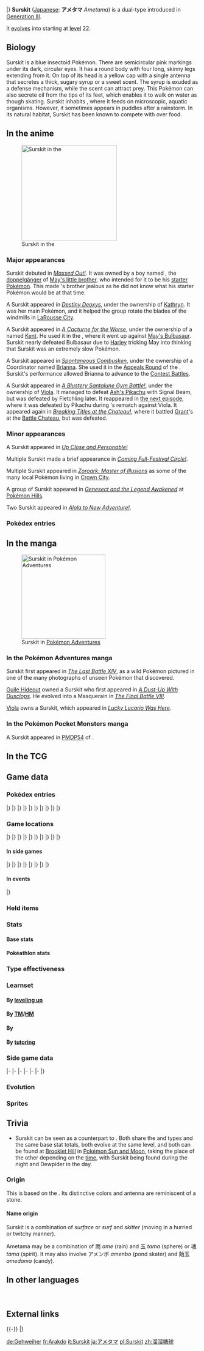 {{PokémonPrevNext/Head|type=Bug|type2=Water}}
{{PokémonPrevNext/GO|species=Surskit}}
{{PokémonPrevNext/Pokémon|type=Bug|prevnum=282|prev=Gardevoir|nextnum=284|next=Masquerain|roundleft=bl|roundright=br}}
|}
{{Pokémon Infobox
|name=Surskit
|jname=アメタマ
|tmname=Ametama
|ndex=283
|hdex=032
|hdex6=033
|karea=Central
|kdex=047
|adex=139
|type1=Bug
|type2=Water
|category=Pond Skater
|height-ftin=1'08"
|height-m=0.5
|weight-lbs=3.7
|weight-kg=1.7
|abilityn=d
|ability1=Swift Swim
|abilityd=Rain Dish
|egggroupn=2
|egggroup1=Water 1
|egggroup2=Bug
|eggcycles=15
|evtotal=1
|evsp=1
|expyield=54
|oldexp=63
|lv100exp=1,000,000
|gendercode=127
|color=Blue
|catchrate=200
|body=14
|pokefordex=surskit
|generation=3
|friendship=70
}}
'''Surskit''' ([[List of Japanese Pokémon names|Japanese]]: '''アメタマ''' ''Ametama'') is a dual-type {{2t|Bug|Water}} {{OBP|Pokémon|species}} introduced in [[Generation III]].

It [[Evolution|evolve]]s into {{p|Masquerain}} starting at [[level]] 22.

==Biology==
Surskit is a blue insectoid Pokémon. There are semicircular pink markings under its dark, circular eyes. It has a round body with four long, skinny legs extending from it. On top of its head is a yellow cap with a single antenna that secretes a thick, sugary syrup or a sweet scent. The syrup is exuded as a defense mechanism, while the scent can attract prey. This Pokémon can also secrete oil from the tips of its feet, which enables it to walk on water as though skating. Surskit inhabits {{DL|List of Pokémon by habitat|Water's-edge Pokémon|ponds, rivers, and similar wetlands}}, where it feeds on microscopic, aquatic organisms. However, it sometimes appears in puddles after a rainstorm. In its natural habitat, Surskit has been known to compete with {{p|Dewpider}} over food.

==In the anime==
[[File:Viola Surskit.png|thumb|250px|left|Surskit in the {{pkmn|anime}}]]
===Major appearances===
Surskit debuted in ''[[AG049|Maxxed Out!]]''. It was owned by a boy named {{OBP|Max|AG049}}, the [[doppelgänger‎]] of [[Max|May's little brother]], who intended for it to be his [[starter Pokémon]]. This made {{an|May}}'s brother jealous as he did not know what his starter Pokémon would be at that time.

A Surskit appeared in ''[[M07|Destiny Deoxys]]'', under the ownership of [[Audrey and Kathryn|Kathryn]]. It was her main Pokémon, and it helped the group rotate the blades of the windmills in [[LaRousse City]].

A Surskit appeared in ''[[AG103|A Cacturne for the Worse]]'', under the ownership of a {{pkmn|Coordinator}} named [[Kent]]. He used it in the {{ci|Purika}} {{pkmn|Contest}}, where it went up against [[May's Bulbasaur]]. Surskit nearly defeated Bulbasaur due to [[Harley]] tricking May into thinking that Surskit was an extremely slow Pokémon.

A Surskit appeared in ''[[AG162|Spontaneous Combusken]]'', under the ownership of a Coordinator named [[Brianna]]. She used it in the [[Appeal|Appeals Round]] of the {{isl|Chrysanthemum}} {{pkmn|Contest}}. Surskit's performance allowed Brianna to advance to the [[Contest Battle]]s.

A Surskit appeared in ''[[XY005|A Blustery Santalune Gym Battle!]]'', under the ownership of [[Viola]]. It managed to defeat [[Ash's Pikachu]] with Signal Beam, but was defeated by Fletchling later. It reappeared in [[XY006|the next episode]], where it was defeated by Pikachu during {{Ash}}'s rematch against Viola. It appeared again in ''[[XY020|Breaking Titles at the Chateau!]]'', where it battled [[Grant]]'s {{p|Onix}} at the [[Battle Chateau]], but was defeated.

===Minor appearances===
A Surskit appeared in ''[[DP089|Up Close and Personable!]]''

Multiple Surskit made a brief appearance in ''[[DP176|Coming Full-Festival Circle!]]''.

Multiple Surskit appeared in ''[[M13|Zoroark: Master of Illusions]]'' as some of the many local Pokémon living in [[Crown City]].

A group of Surskit appeared in ''[[M16|Genesect and the Legend Awakened]]'' at [[Pokémon Hills]].

Two Surskit appeared in ''[[SM001|Alola to New Adventure!]]''.

===Pokédex entries===
{{Animedexheader|Hoenn}}
{{Animedexbody|AG049|Surskit|May's Pokédex|Surskit, the Pond Skater Pokémon. Surskit inhabits ponds, rivers, and similar wetlands. They move about as though skating the water surface.}}
{{Animedexfooter/Pokémon|''Advanced Generation''|Hoenn}}
{{Animedexheader|Kalos}}
{{Animedexbody|XY005|Surskit|Ash's Pokédex|Surskit, the Pond Skater Pokémon. Surskit can walk on water as if it was skating. It attracts prey with a sweet aroma it produces.}}
{{Animedexfooter/Pokémon|''XY''|Kalos}}

==In the manga==
[[File:Guile Hideout Surskit Adventures.png|thumb|220px|Surskit in [[Pokémon Adventures]]]]
===In the Pokémon Adventures manga===
Surskit first appeared in ''[[PS180|The Last Battle XIV]]'', as a wild Pokémon pictured in one of the many photographs of unseen Pokémon that {{adv|Professor Oak}} discovered. 

[[Guile Hideout]] owned a Surskit who first appeared in ''[[PS311|A Dust-Up With Dusclops]]''. He evolved into a Masquerain in ''[[PS335|The Final Battle VIII]]''.

[[Viola]] owns a Surskit, which appeared in ''[[PAXY07|Lucky Lucario Was Here]]''.

===In the Pokémon Pocket Monsters manga===
A Surskit appeared in [[PMDP54]] of {{OBP|Pocket Monsters DP|Kosaku Anakubo}}.

==In the TCG==
{{main|Surskit (TCG)}}

==Game data==
===Pokédex entries===
{{Dex/Header|type=Bug|type2=Water}}
{{Dex/NA|gen=III}}
{{Dex/Gen|gen=III}}
{{Dex/Entry1|v=Ruby|t=FFF|entry=From the tips of its feet, Surskit secretes an oil that enables it to walk on water as if it were skating. This Pokémon feeds on microscopic organisms in ponds and lakes.}}
{{Dex/Entry1|v=Sapphire|t=FFF|entry=If Surskit senses danger, it secretes a thick, sugary syrup from the tip of its head. There are some Pokémon that love eating this syrup.}}
{{Dex/Entry1|v=Emerald|t=FFF|entry=They gather on puddles after evening downpours, gliding across the surface of water as if sliding. It secretes honey with a sweet aroma from its head.}}
{{Dex/Entry2|v=FireRed|v2=LeafGreen|entry=They usually live on ponds, but after an evening shower, they may appear on puddles in towns.}}
|}
|}
{{Dex/Gen|gen=IV}}
{{Dex/Entry3|v=Diamond|v2=Pearl|v3=Platinum|entry=It appears as if it is skating on water. It draws prey with a sweet scent from the tip of its head.}}
{{Dex/Entry2|v=HeartGold|v2=SoulSilver|entry=It secretes a thick, sweet-scented syrup from the tip of its head. It lives on weed-choked ponds.}}
|}
|}
{{Dex/Gen|gen=V}}
{{Dex/Entry2|v=Black|v2=White|t=FFF|entry=It appears as if it is skating on water. It draws prey with a sweet scent from the tip of its head.}}
{{Dex/Entry2|v=Black 2|v2=White 2|t=FFF|entry=It appears as if it is skating on water. It draws prey with a sweet scent from the tip of its head.}}
|}
|}
{{Dex/Gen|gen=VI}}
{{Dex/Entry1|v=X|t=FFF|entry=They usually live on ponds, but after an evening shower, they may appear on puddles in towns.}}
{{Dex/Entry1|v=Y|entry=It appears as if it is skating on water. It draws prey with a sweet scent from the tip of its head.}}
{{Dex/Entry1|t=FFF|v=Omega Ruby|entry=From the tips of its feet, Surskit secretes an oil that enables it to walk on water as if it were skating. This Pokémon feeds on microscopic organisms in ponds and lakes.}}
{{Dex/Entry1|t=FFF|v=Alpha Sapphire|entry=If Surskit senses danger, it secretes a thick, sugary syrup from the tip of its head. There are some Pokémon that love eating this syrup.}}
|}
|}
{{Dex/Gen|gen=VII}}
{{Dex/Entry1|v=Sun|entry=It moves as if skating on the surface of the water. It often fights with {{p|Dewpider}} over food.}}
{{Dex/Entry1|v=Moon|entry=When this Pokémon senses danger, a sweet fluid oozes from the tip of its head. The taste of it disgusts bird Pokémon.}}
{{Dex/Entry1|v=Ultra Sun|entry=If it's in a pinch, it will secrete a sweet liquid from the tip of its head. Syrup made from gathering that liquid is tasty on bread.}}
{{Dex/Entry1|v=Ultra Moon|entry=It lives in ponds and marshes that feature lots of plant life. It often fights with Dewpider, whose habitat and diet are similar.}}
|}
|}
{{Dex/Footer}}

===Game locations===
{{Availability/Header|type=Bug|type2=Water}}
{{Availability/NA|gen=III}}
{{Availability/Gen|gen=III}}
{{Availability/Entry2|v=Ruby|v2=Sapphire|t=FFF|t2=FFF|area=[[Route]]s {{rtn|102|Hoenn}}, {{rtn|111|Hoenn}}, {{rtn|114|Hoenn}}, {{rtn|117|Hoenn}}, and {{rtn|120|Hoenn}}}}
{{Availability/Entry1|v=Emerald|area=[[Route]]s {{rtn|102|Hoenn}}, {{rtn|114|Hoenn}}, {{rtn|117|Hoenn}}, and {{rtn|119|Hoenn}} ([[Pokémon outbreak|Swarm]]){{tt|*|After mixing records with Pokémon Ruby or Sapphire}}}}
{{Availability/Entry2/None|v=FireRed|v2=LeafGreen|area=[[Trade]], {{pkmn2|Event}}}}
{{Availability/Entry1/None|v=Colosseum}}
{{Availability/Entry1|v=XD|t=FFF|link=Pokémon XD: Gale of Darkness|area={{DL|Poké Spot|Oasis Poké Spot}}}}
|}
|}
{{Availability/Gen|gen=IV}}
{{Availability/Entry2|v=Diamond|v2=Pearl|area=[[Lake Verity]] ([[Pokémon outbreak|Swarm]])}}
{{Availability/Entry1|v=Platinum|area={{rt|229|Sinnoh}} ({{m|Surf}}ing)}}
{{Availability/Entry2|v=HeartGold|v2=SoulSilver|area={{safari|Johto}}}}
{{Availability/Entry1|v=Pal Park|color={{locationcolor/light|water}}|link=Pal Park|area={{DL|List of Pokémon by Pal Park location|Pond}}}}
|}
|}
{{Availability/Gen|gen=V}}
{{Availability/Entry1/None|v=Black}}
{{Availability/Entry1|v=White|area=[[White Forest]] ({{m|Surf}}ing)}}
{{Availability/Entry2|v=Black 2|v2=White 2|t=FFF|area={{pkmn|breeding|Breed}} {{p|Masquerain}}}}
{{Availability/Entry1|v=Dream World|color={{dream color}}|area={{dwa|Pleasant Forest}}}}
|}
|}
{{Availability/Gen|gen=VI}}
{{Availability/Entry2|v=X|v2=Y|t=FFF|area={{pkmn|breeding|Breed}} {{p|Masquerain}}}}
{{Availability/Entry2|v=Omega Ruby|v2=Alpha Sapphire|t=FFF|t2=FFF|area=[[Route]]s {{rtn|102|Hoenn}}, {{rtn|114|Hoenn}}, and {{rtn|117|Hoenn}}<br>[[Route]]s {{rtn|111|Hoenn}}, {{rtn|120|Hoenn}}, {{rtn|123|Hoenn}}, and [[Petalburg City]] ({{m|Surf}}ing)}}
|}
|}
{{Availability/Gen|gen=VII}}
{{Availability/Entry2|v=Sun|v2=Moon|area=[[Brooklet Hill]]{{sup/t|Night}} ({{m|Surf}}ing and walking)}}
{{Availability/Entry2|v=Ultra Sun|v2=Ultra Moon|area=[[Brooklet Hill]]{{sup/t|Night}} ({{m|Surf}}ing and walking)}}
|}
|}
{{Availability/Footer}}

====In side games====
{{Availability/Header|type=Bug|type2=Water}}
{{Availability/NA|gen=III}}
{{Availability/Gen|gen=III}}
{{Availability/Entry1|v=Pinball: R&S|link=Pokémon Pinball: Ruby & Sapphire|color={{ruby color}}|t=FFF|area=Hatch from {{pkmn|Egg}}}}
{{Availability/Entry1|v=Trozei!|color={{yellow color}}|area=[[Secret Storage 4]], [[Secret Storage 15]], Endless Level 4, [[Mr. Who's Den]]}}
{{Availability/Entry2|v=MD Red|v2=MD Blue|link=Pokémon Mystery Dungeon: Red Rescue Team and Blue Rescue Team|area=[[Waterfall Pond]] (4F-7F)}}
|}
|}
{{Availability/Gen|gen=IV}}
{{Availability/Entry2|v=MD Time|v2=MD Darkness|link=Pokémon Mystery Dungeon: Explorers of Time and Explorers of Darkness|area=[[Waterfall Cave]] (B1-B8)}}
{{Availability/Entry1|v=MD Sky|link=Pokémon Mystery Dungeon: Explorers of Sky|area=[[Waterfall Cave]] (B1-B8)}}
<!--{{Availability/Entry1|v=MD Stormy|link=Pokémon Mystery Dungeon (WiiWare)|color={{water color}}|area=}}-->
|}
|}
{{Availability/Gen|gen=V}}
{{Availability/Entry1|1|v=Rumble Blast|color={{fire color}}|area=Lake: [[Everspring Valley]], [[Soothing Shore]]}}
{{Availability/Entry1|1|v=PokéPark Wii|link=PokéPark Wii: Pikachu's Adventure|color={{grass color}}|area=[[Arbor Area]]}}
{{Availability/Entry1|1|v=Rumble U|color={{fire color}}|area=[[Frenzy Square#Make a Big Splash!|Frenzy Square: Make a Big Splash!]]}}
|}
|}
{{Availability/Gen|gen=VI}}
{{Availability/Entry1|1|v=Battle Trozei|color={{defense color}}|area=[[Safari Jungle#Sunday Stage 1|Safari Jungle: Stage 1]]{{dotw|Su}}}}
{{Availability/Entry1|1|v=Shuffle|color={{beauty color}}|area=[[Isla Asul|Isla Asul: Stage 35]]}}
{{Availability/Entry1|1|v=Rumble World|color={{fire color}}|area=[[Ruby Volcano#Lake of Tranquility|Ruby Volcano: Lake of Tranquility]] <small>(All Areas)</small>, [[Plasma Tundra#Misty Moor|Plasma Tundra: Misty Moor]] <small>(All Areas)</small>}}
|}
|}
{{Availability/Footer}}

====In events====
{{eventAvail/h|type=Bug|type2=Water}}
{{eventAvail|{{gameabbrev3|RSEFRLG}}|PokéPark Egg Surskit|Japanese|Japan|5|March 12 to May 8, 2005|link=List of Japanese event Pokémon distributions in Generation III#Surskit}}
{{eventAvail|{{gameabbrev3|RSEFRLG}}|Gather More Pokémon! Fifth Campaign Surskit|Japanese|Japan|10|March 21 to April 9, 2006|link=List of Gather More Pokémon! Campaign event Pokémon#Surskit}}
|}

===Held items===
{{HeldItems
|type=Bug
|type2=Water
|oras1=Honey|oras1type=None|oras1rar=5
|sm1=Honey|sm1type=None|sm1rar=50
|usum1=Honey|usum1type=None|usum1rar=50
}}

===Stats===
====Base stats====
{{BaseStats
|type=Bug
|type2=Water
|HP=40
|Attack=30
|Defense=32
|SpAtk=50
|SpDef=52
|Speed=65}}

====Pokéathlon stats====
{{Pokéthlon
|type=Bug
|type2=Water
|Speed=3
|SpeedMax=5
|Power=1
|PowerMax=3
|Technique=2
|TechniqueMax=3
|Stamina=2
|StaminaMax=3
|Jump=2
|JumpMax=3}}

===Type effectiveness===
{{TypeEffectiveness
|type1=Bug
|type2=Water
|Normal=100
|Fighting=50
|Flying=200
|Poison=100
|Ground=50
|Rock=200
|Bug=100
|Ghost=100
|Steel=50
|Fire=100
|Water=50
|Grass=100
|Electric=200
|Psychic=100
|Ice=50
|Dragon=100
|Dark=100
|Fairy=100}}

===Learnset===
====By [[Level|leveling up]]====
{{learnlist/levelh/7|Surskit|Bug|Water|3}}
{{learnlist/level7|1|Bubble|Water|Special|40|100|30||'''}}
{{learnlist/level7|6|Quick Attack|Normal|Physical|40|100|30}}
{{learnlist/level7|9|Sweet Scent|Normal|Status|—|100|20}}
{{learnlist/level7|14|Water Sport|Water|Status|—|—|15}}
{{learnlist/level7|17|Bubble Beam|Water|Special|65|100|20||'''}}
{{learnlist/level7|22|Agility|Psychic|Status|—|—|30}}
{{learnlist/level7|25|Mist|Ice|Status|—|—|30}}
{{learnlist/level7|25|Haze|Ice|Status|—|—|30}}
{{learnlist/level7|30|Aqua Jet|Water|Physical|40|100|20||'''}}
{{learnlist/level7|35|Baton Pass|Normal|Status|—|—|40}}
{{learnlist/level7|38|Sticky Web|Bug|Status|—|—|20}}
{{learnlist/levelf/7|Surskit|Bug|Water|3}}

====By [[TM]]/[[HM]]====
{{learnlist/tmh/7|Surskit|Bug|Water|3}}
{{learnlist/tm7|TM06|Toxic|Poison|Status|—|90|10}}
{{learnlist/tm7|TM10|Hidden Power|Normal|Special|60|100|15}}
{{learnlist/tm7|TM11|Sunny Day|Fire|Status|—|—|5}}
{{learnlist/tm7|TM13|Ice Beam|Ice|Special|90|100|10}}
{{learnlist/tm7|TM14|Blizzard|Ice|Special|110|70|5}}
{{learnlist/tm7|TM17|Protect|Normal|Status|—|—|10}}
{{learnlist/tm7|TM18|Rain Dance|Water|Status|—|—|5}}
{{learnlist/tm7|TM21|Frustration|Normal|Physical|—|100|20}}
{{learnlist/tm7|TM22|Solar Beam|Grass|Special|120|100|10}}
{{learnlist/tm7|TM27|Return|Normal|Physical|—|100|20}}
{{learnlist/tm7|TM30|Shadow Ball|Ghost|Special|80|100|15}}
{{learnlist/tm7|TM32|Double Team|Normal|Status|—|—|15}}
{{learnlist/tm7|TM42|Facade|Normal|Physical|70|100|20}}
{{learnlist/tm7|TM44|Rest|Psychic|Status|—|—|10}}
{{learnlist/tm7|TM45|Attract|Normal|Status|—|100|15}}
{{learnlist/tm7|TM46|Thief|Dark|Physical|60|100|25}}
{{learnlist/tm7|TM48|Round|Normal|Special|60|100|15}}
{{learnlist/tm7|TM55|Scald|Water|Special|80|100|15||'''}}
{{learnlist/tm7|TM77|Psych Up|Normal|Status|—|—|10}}
{{learnlist/tm7|TM83|Infestation|Bug|Special|20|100|20||'''}}
{{learnlist/tm7|TM87|Swagger|Normal|Status|—|85|15}}
{{learnlist/tm7|TM88|Sleep Talk|Normal|Status|—|—|10}}
{{learnlist/tm7|TM90|Substitute|Normal|Status|—|—|10}}
{{learnlist/tm7|TM100|Confide|Normal|Status|—|—|20}}
{{learnlist/tmf/7|Surskit|Bug|Water|3}}

====By {{pkmn|breeding}}====
{{learnlist/breedh/7|Surskit|Bug|Water|3}}
{{learnlist/breed7|{{MSP|055|Golduck}}{{MSP|086|Seel}}{{MSP|087|Dewgong}}{{MSP|140|Kabuto}}{{MSP|141|Kabutops}}{{MSP|395|Empoleon}}<br>{{MSP|400|Bibarel}}{{MSP|418|Buizel}}{{MSP|419|Floatzel}}{{MSP|564|Tirtouga}}{{MSP|565|Carracosta}}{{MSP|594|Alomomola}}<br>{{MSP|692|Clauncher}}{{MSP|693|Clawitzer}}{{MSP|728|Popplio}}{{MSP|729|Brionne}}{{MSP|730|Primarina}}|Aqua Jet|Water|Physical|40|100|20||'''}}
{{learnlist/breed7|{{MSP|010|Caterpie}}{{MSP|013|Weedle}}{{MSP|168|Ariados}}{{MSP|204|Pineco}}{{MSP|205|Forretress}}{{MSP|213|Shuckle}}<br>{{MSP|265|Wurmple}}{{MSP|291|Ninjask}}{{MSP|401|Kricketot}}{{MSP|412|Burmy}}{{MSP|414|Mothim}}{{MSP|415|Combee}}<br>{{MSP|451|Skorupi}}{{MSP|452|Drapion}}{{MSP|469|Yanmega}}{{MSP|540|Sewaddle}}{{MSP|541|Swadloon}}{{MSP|542|Leavanny}}<br>{{MSP|543|Venipede}}{{MSP|544|Whirlipede}}{{MSP|545|Scolipede}}{{MSP|557|Dwebble}}{{MSP|558|Crustle}}{{MSP|595|Joltik}}<br>{{MSP|596|Galvantula}}{{MSP|632|Durant}}{{MSP|636|Larvesta}}{{MSP|664|Scatterbug}}{{MSP|736|Grubbin}}{{MSP|737|Charjabug}}<br>{{MSP|738|Vikavolt}}{{MSP|751|Dewpider}}{{MSP|752|Araquanid}}{{MSP|768|Golisopod}}|Bug Bite|Bug|Physical|60|100|20||'''}}
{{learnlist/breed7|{{MSP|140|Kabuto}}{{MSP|141|Kabutops}}{{MSP|214|Heracross}}{{MSP|222|Corsola}}{{MSP|540|Sewaddle}}{{MSP|588|Karrablast}}<br>{{MSP|618|Stunfisk}}|Endure|Normal|Status|&mdash;|&mdash;|10}}
{{learnlist/breed7|{{MSP|015|Beedrill}}{{MSP|168|Ariados}}{{MSP|451|Skorupi}}{{MSP|452|Drapion}}{{MSP|542|Leavanny}}{{MSP|589|Escavalier}}|Fell Stinger|Bug|Physical|50|100|25||'''}}
{{learnlist/breed7|{{MSP|048|Venonat}}{{MSP|049|Venomoth}}{{MSP|193|Yanma}}{{MSP|469|Yanmega}}{{MSP|258|Mudkip}}{{MSP|259|Marshtomp}}<br>{{MSP|260|Swampert}}|Foresight|Normal|Status|&mdash;|&mdash;|40}}
{{learnlist/breed7|{{MSP|007|Squirtle}}{{MSP|008|Wartortle}}{{MSP|009|Blastoise}}{{MSP|054|Psyduck}}{{MSP|055|Golduck}}{{MSP|060|Poliwag}}<br>{{MSP|061|Poliwhirl}}{{MSP|116|Horsea}}{{MSP|117|Seadra}}{{MSP|230|Kingdra}}{{MSP|131|Lapras}}{{MSP|138|Omanyte}}<br>{{MSP|139|Omastar}}{{MSP|158|Totodile}}{{MSP|159|Croconaw}}{{MSP|160|Feraligatr}}{{MSP|183|Marill}}{{MSP|184|Azumarill}}<br>{{MSP|223|Remoraid}}{{MSP|224|Octillery}}{{MSP|226|Mantine}}{{MSP|258|Mudkip}}{{MSP|279|Pelipper}}{{MSP|271|Lombre}}<br>{{MSP|350|Milotic}}{{MSP|367|Huntail}}{{MSP|368|Gorebyss}}{{MSP|369|Relicanth}}{{MSP|393|Piplup}}{{MSP|394|Prinplup}}<br>{{MSP|395|Empoleon}}{{MSP|535|Tympole}}{{MSP|536|Palpitoad}}{{MSP|537|Seismitoad}}{{MSP|564|Tirtouga}}{{MSP|565|Carracosta}}<br>{{MSP|594|Alomomola}}{{MSP|656|Froakie}}{{MSP|657|Frogadier}}{{MSP|658|Greninja}}{{MSP|690|Skrelp}}{{MSP|691|Dragalge}}<br>{{MSP|728|Popplio}}{{MSP|729|Brionne}}{{MSP|730|Primarina}}|Hydro Pump|Water|Special|110|80|5||'''}}
{{learnlist/breed7|{{MSP|414|Mothim}}{{MSP|751|Dewpider}}{{MSP|752|Araquanid}}|Lunge|Bug|Physical|80|100|15||'''}}
{{learnlist/breed7|{{MSP|290|Nincada}}{{MSP|291|Ninjask}}{{MSP|062|Poliwrath}}|Mind Reader|Normal|Status|&mdash;|&mdash;|5}}
{{learnlist/breed7|{{MSP|060|Poliwag}}{{MSP|061|Poliwhirl}}{{MSP|138|Omanyte}}{{MSP|139|Omastar}}{{MSP|140|Kabuto}}{{MSP|141|Kabutops}}<br>{{MSP|194|Wooper}}{{MSP|195|Quagsire}}{{MSP|259|Marshtomp}}{{MSP|260|Swampert}}{{MSP|535|Tympole}}{{MSP|536|Palpitoad}}<br>{{MSP|537|Seismitoad}}{{MSP|618|Stunfisk}}|Mud Shot|Ground|Special|55|95|15}}
{{learnlist/breed7|{{MSP|213|Shuckle}}|Power Split|Psychic|Status|&mdash;|&mdash;|10}}
{{learnlist/breed7|{{MSP|012|Butterfree}}{{MSP|048|Venonat}}{{MSP|049|Venomoth}}{{MSP|223|Remoraid}}{{MSP|224|Octillery}}{{MSP|226|Mantine}}<br>{{MSP|269|Dustox}}{{MSP|414|Mothim}}{{MSP|666|Vivillon}}{{MSP|686|Inkay}}{{MSP|687|Malamar}}|Psybeam|Psychic|Special|65|100|20}}
{{learnlist/breed7|{{MSP|048|Venonat}}{{MSP|049|Venomoth}}{{MSP|087|Dewgong}}{{MSP|223|Remoraid}}{{MSP|224|Octillery}}{{MSP|226|Mantine}}<br>{{MSP|313|Volbeat}}{{MSP|595|Joltik}}{{MSP|596|Galvantula}}|Signal Beam|Bug|Special|75|100|15||'''}}
{{learnlist/breedf/7|Surskit|Bug|Water|3}}

====By [[Move Tutor|tutoring]]====
{{learnlist/tutorh/7|Surskit|Bug|Water|3}}
{{learnlist/tutor7|Bug Bite|Bug|Physical|60|100|20||'''|no|yes}}
{{learnlist/tutor7|Giga Drain|Grass|Special|75|100|10|||no|yes}}
{{learnlist/tutor7|Icy Wind|Ice|Special|55|95|15|||no|yes}}
{{learnlist/tutor7|Liquidation|Water|Physical|85|100|10||'''|no|yes}}
{{learnlist/tutor7|Signal Beam|Bug|Special|75|100|15||'''|no|yes}}
{{learnlist/tutor7|Snore|Normal|Special|50|100|15|||no|yes}}
{{learnlist/tutor7|Water Pulse|Water|Special|60|100|20||'''|no|yes}}
{{learnlist/tutorf/7|Surskit|Bug|Water|3}}

===Side game data===
{{Spindata/Head|type=Bug|type2=Water}}
{{Spindata/PinballRS|col=3|type=Bug|ndex=283|acquisition=Hatch}}
{{Spindata/Trozei|col=3|type=Bug|ndex=283|rarity=Common}}
|-
{{Spindata/MDRB|col=6|type=Bug|ndex=283
|body=1
|rate=3.8
|area=Tadpole Pond
|P1=Want to race me on water? I won't lose!
|P2=I've already lost half my HP.
|P3=Please, no... I'm wobbly on my feet...
|PL=Yay! I leveled up! Watch how slickly I can glide now!
}}
|-
{{Spindata/MDTDS|col=6|type=Bug|ndex=283
|body=1
|rate=6.4
|IQ=D
}}
|-
{{Spindata/RumbleBlast|col=6|type=Bug
|att=1
|def=1
|speed=3
}}
|-
{{Spindata/PokéPark2|col=6|type=Bug|ndex=283
|pad=She is quiet and gentle, but she also likes to experience the thrill of staying under an intense waterfall or being swept away by its force.
}}
|-
{{Spindata/Battle Trozei|col=3|type=Bug|ndex=283
|power=1
}}
{{Spindata/Shuffle|col=3|type=Bug|ndex=283|num=075
|min=40
|max=105
|raisemaxlevel=10
|skill=Opportunist
|skilldesc=Rarely increases damage.
|swapper=Power of 4+
}}
|-
{{Spindata/GO|col=6|type=Bug|ndex=283
|buddy=1
|evocandy=50
|stamina=80
|attack=93
|defense=97
|fast={{m|Bubble}}, {{m|Bug Bite}}
|special={{m|Aqua Jet}}, {{m|Bubble Beam}}, {{m|Signal Beam}}
}}
|}

===Evolution===
{{Evobox-2
|type1=Bug
|type2=Water
|pictype=art
|no1=283
|name1=Surskit
|type1-1=Bug
|type2-1=Water
|evo1={{bag|Rare Candy}}<br>{{color2|000|Level|Level 22}}
|no2=284
|name2=Masquerain
|type1-2=Bug
|type2-2=Flying}}

===Sprites===
{{Spritebox/Header|type=Bug|type2=Water}}
{{Spritebox/NA|gen=III}}
{{Spritebox/3|ndex=283}}
{{Spritebox/4|ndex=283}}
{{Spritebox/5|ndex=283}}
{{Spritebox/6|ndex=283}}
{{Spritebox/7|ndex=283}}
{{Spritebox/Footer|283|Surskit}}

==Trivia==
* Surskit can be seen as a counterpart to {{p|Dewpider}}. Both share the {{t|Bug}} and {{t|Water}} types and the same base stat totals, both evolve at the same level, and both can be found at [[Brooklet Hill]] in [[Pokémon Sun and Moon]], taking the place of the other depending on the [[time]], with Surskit being found during the night and Dewpider in the day.

===Origin===
This {{OBP|Pokémon|species}} is based on the {{wp|water strider}}. Its distinctive colors and antenna are reminiscent of a {{wp|curling}} stone.

====Name origin====
Surskit is a combination of ''surface'' or ''surf'' and ''skitter'' (moving in a hurried or twitchy manner).

Ametama may be a combination of 雨 ''ame'' (rain) and 玉 ''tama'' (sphere) or 魂 ''tama'' (spirit). It may also involve アメンボ ''amenbo'' (pond skater) and 飴玉 ''amedama'' (candy).

==In other languages==
{{Other languages|type=Bug|type2=Water
|ja=アメタマ ''Ametama''|jameaning=From {{tt|雨 ''ame''|rain}}, {{tt|玉 ''tama''|sphere}} or {{tt|魂 ''tama''|spirit}}, {{tt|アメンボ ''amenbo''|pond skater}} and {{tt|飴玉 ''amedama''|candy}}
|fr=Arakdo|frmeaning=From ''{{tt|arachnide|arachnid}}'' and ''{{tt|d'eau|of water}}''
|es=Surskit|esmeaning=Same as English name
|de=Gehweiher|demeaning=From ''{{tt|gehen|to walk}}'' and ''{{tt|Weiher|pond}}''
|it=Surskit|itmeaning=Same as English name
|ko=비구술 ''Bigusul''|komeaning=From {{tt|비 ''bi''|rain}} and {{tt|구술 ''gusul''|sphere}}
|zh_cmn=溜溜糖球 ''Liūliūtángqiú''|zh_cmnmeaning=Means "Skating candy"
|hi=सर्सकिट ''Surskit''|himeaning=Transcription of English name
|ru=Сурскит ''Surskit''|rumeaning=Transcription of English name
}}
<br clear="left">

==External links==

{{-}}
{{PokémonPrevNext/Head|type=Bug|type2=Water}}
{{PokémonPrevNext/Pokémon|type=Bug|prevnum=282|prev=Gardevoir|nextnum=284|next=Masquerain}}
|}
{{Project Pokédex notice}}

[[de:Gehweiher]]
[[fr:Arakdo]]
[[it:Surskit]]
[[ja:アメタマ]]
[[pl:Surskit]]
[[zh:溜溜糖球]]
